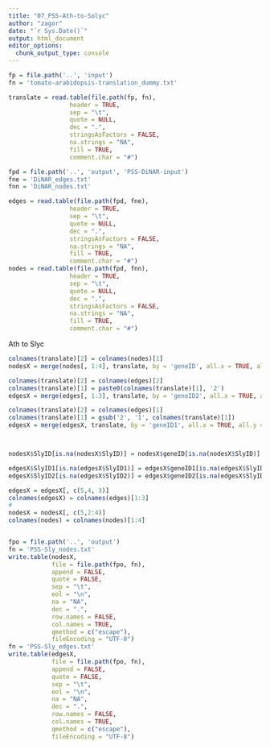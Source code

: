 ```yaml
---
title: "07_PSS-Ath-to-Solyc"
author: "zagor"
date: "`r Sys.Date()`"
output: html_document
editor_options: 
  chunk_output_type: console
---
```



```r


fp = file.path('..', 'input')
fn = 'tomato-arabidopsis-translation_dummy.txt'

translate = read.table(file.path(fp, fn),
                 header = TRUE, 
                 sep = "\t", 
                 quote = NULL,
                 dec = ".", 
                 stringsAsFactors = FALSE,
                 na.strings = "NA",
                 fill = TRUE,
                 comment.char = "#")

fpd = file.path('..', 'output', 'PSS-DiNAR-input')
fne = 'DiNAR_edges.txt'
fnn = 'DiNAR_nodes.txt'

edges = read.table(file.path(fpd, fne),
                 header = TRUE, 
                 sep = "\t", 
                 quote = NULL,
                 dec = ".", 
                 stringsAsFactors = FALSE,
                 na.strings = "NA",
                 fill = TRUE,
                 comment.char = "#")
nodes = read.table(file.path(fpd, fnn),
                 header = TRUE, 
                 sep = "\t", 
                 quote = NULL,
                 dec = ".", 
                 stringsAsFactors = FALSE,
                 na.strings = "NA",
                 fill = TRUE,
                 comment.char = "#")


```

Ath to Slyc



```r

colnames(translate)[2] = colnames(nodes)[1]
nodesX = merge(nodes[, 1:4], translate, by = 'geneID', all.x = TRUE, all.y = FALSE)

colnames(translate)[2] = colnames(edges)[2]
colnames(translate)[1] = paste0(colnames(translate)[1], '2')
edgesX = merge(edges[, 1:3], translate, by = 'geneID2', all.x = TRUE, all.y = FALSE)

colnames(translate)[2] = colnames(edges)[1]
colnames(translate)[1] = gsub('2', '1', colnames(translate)[1])
edgesX = merge(edgesX, translate, by = 'geneID1', all.x = TRUE, all.y = FALSE)




```


```r

nodesX$SlyID[is.na(nodesX$SlyID)] = nodesX$geneID[is.na(nodesX$SlyID)]

edgesX$SlyID1[is.na(edgesX$SlyID1)] = edgesX$geneID1[is.na(edgesX$SlyID1)]
edgesX$SlyID2[is.na(edgesX$SlyID2)] = edgesX$geneID2[is.na(edgesX$SlyID2)]

edgesX = edgesX[, c(5,4, 3)]
colnames(edgesX) = colnames(edges)[1:3]
# 
nodesX = nodesX[, c(5,2:4)]
colnames(nodes) = colnames(nodes)[1:4]



```


```r

fpo = file.path('..', 'output')
fn = 'PSS-Sly_nodes.txt'
write.table(nodesX, 
            file = file.path(fpo, fn), 
            append = FALSE, 
            quote = FALSE, 
            sep = "\t",
            eol = "\n", 
            na = "NA", 
            dec = ".", 
            row.names = FALSE,
            col.names = TRUE, 
            qmethod = c("escape"),
            fileEncoding = "UTF-8")
fn = 'PSS-Sly_edges.txt'
write.table(edgesX, 
            file = file.path(fpo, fn), 
            append = FALSE, 
            quote = FALSE, 
            sep = "\t",
            eol = "\n", 
            na = "NA", 
            dec = ".", 
            row.names = FALSE,
            col.names = TRUE, 
            qmethod = c("escape"),
            fileEncoding = "UTF-8")


```


